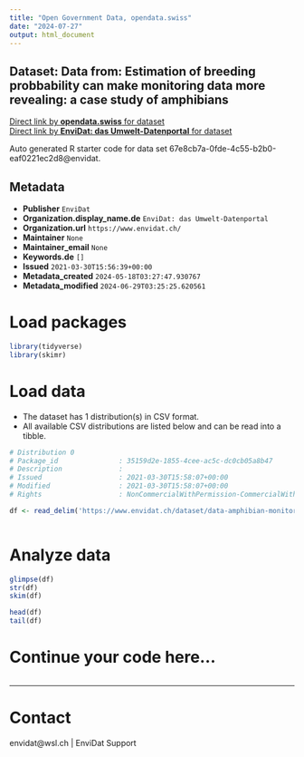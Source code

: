 ```yaml
---
title: "Open Government Data, opendata.swiss"
date: "2024-07-27"
output: html_document
---
```


## Dataset: Data from: Estimation of breeding probbability can make monitoring data more revealing: a case study of amphibians



[Direct link by **opendata.swiss** for dataset](https://opendata.swiss/de/dataset/data-from-estimation-of-breeding-probbability-can-make-monitoring-data-more-revealing-a-case-st)<br>
[Direct link by **EnviDat: das Umwelt-Datenportal** for dataset](https://www.envidat.ch/#/metadata/data-amphibian-monitoring)

Auto generated R starter code for data set 67e8cb7a-0fde-4c55-b2b0-eaf0221ec2d8@envidat.

## Metadata

- **Publisher** `EnviDat`
- **Organization.display_name.de** `EnviDat: das Umwelt-Datenportal`
- **Organization.url** `https://www.envidat.ch/`
- **Maintainer** `None`
- **Maintainer_email** `None`
- **Keywords.de** `[]`
- **Issued** `2021-03-30T15:56:39+00:00`
- **Metadata_created** `2024-05-18T03:27:47.930767`
- **Metadata_modified** `2024-06-29T03:25:25.620561`


# Load packages

```r

library(tidyverse)
library(skimr)

```

# Load data

-   The dataset has 1 distribution(s) in CSV format.
-   All available CSV distributions are listed below and can be read into a tibble.

```r

# Distribution 0
# Package_id               : 35159d2e-1855-4cee-ac5c-dc0cb05a8b47
# Description              : 
# Issued                   : 2021-03-30T15:58:07+00:00
# Modified                 : 2021-03-30T15:58:07+00:00
# Rights                   : NonCommercialWithPermission-CommercialWithPermission-ReferenceRequired

df <- read_delim('https://www.envidat.ch/dataset/data-amphibian-monitoring/resource/459b81a0-980d-4f98-ac72-0dacbb8ae7f2')



```

# Analyze data

```r

glimpse(df)
str(df)
skim(df)

head(df)
tail(df)

```

# Continue your code here...

```r

```

------------------------------------------------------------------------

# Contact

envidat@wsl.ch | EnviDat Support
